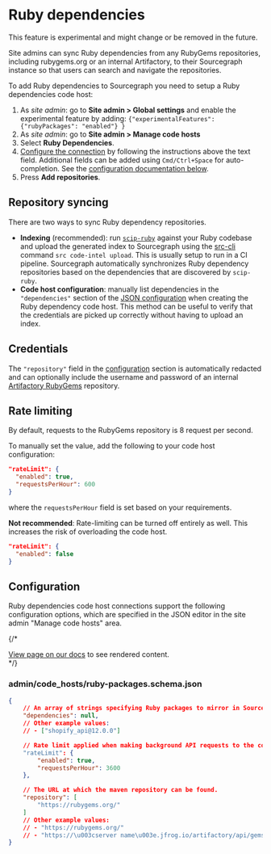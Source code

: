 # Ruby dependencies

<Callout type="note">This feature is experimental and might change or be removed in the future.</Callout>


Site admins can sync Ruby dependencies from any RubyGems repositories, including rubygems.org or an internal Artifactory, to their Sourcegraph instance so that users can search and navigate the repositories.

To add Ruby dependencies to Sourcegraph you need to setup a Ruby dependencies code host:

1. As *site admin*: go to **Site admin > Global settings** and enable the experimental feature by adding: `{"experimentalFeatures": {"rubyPackages": "enabled"} }`
1. As *site admin*: go to **Site admin > Manage code hosts**
1. Select **Ruby Dependencies**.
1. [Configure the connection](#configuration) by following the instructions above the text field. Additional fields can be added using `Cmd/Ctrl+Space` for auto-completion. See the [configuration documentation below](#configuration).
1. Press **Add repositories**.

## Repository syncing

There are two ways to sync Ruby dependency repositories.

* **Indexing** (recommended): run [`scip-ruby`](https://sourcegraph.github.io/scip-ruby/) against your Ruby codebase and upload the generated index to Sourcegraph using the [src-cli](https://github.com/sourcegraph/src-cli) command `src code-intel upload`. This is usually setup to run in a CI pipeline. Sourcegraph automatically synchronizes Ruby dependency repositories based on the dependencies that are discovered by `scip-ruby`.
* **Code host configuration**: manually list dependencies in the `"dependencies"` section of the [JSON configuration](#configuration) when creating the Ruby dependency code host. This method can be useful to verify that the credentials are picked up correctly without having to upload an index.

## Credentials

The `"repository"` field in the [configuration](#configuration) section is automatically redacted and can optionally include the username and password of an internal [Artifactory RubyGems](https://www.jfrog.com/confluence/display/JFROG/RubyGems+Repositories) repository.

## Rate limiting

By default, requests to the RubyGems repository is 8 request per second.

To manually set the value, add the following to your code host configuration:

```json
"rateLimit": {
  "enabled": true,
  "requestsPerHour": 600
}
```

where the `requestsPerHour` field is set based on your requirements.

**Not recommended**: Rate-limiting can be turned off entirely as well.
This increases the risk of overloading the code host.

```json
"rateLimit": {
  "enabled": false
}
```

## Configuration

Ruby dependencies code host connections support the following configuration options, which are specified in the JSON editor in the site admin "Manage code hosts" area.

{/* <div markdown-func=jsonschemadoc jsonschemadoc:path="admin/code_hosts/ruby-packages.schema.json">[View page on our docs](/integration/ruby) to see rendered content.</div> */}

### admin/code_hosts/ruby-packages.schema.json

```json
{
	// An array of strings specifying Ruby packages to mirror in Sourcegraph.
	"dependencies": null,
	// Other example values:
	// - ["shopify_api@12.0.0"]

	// Rate limit applied when making background API requests to the configured Ruby repository APIs.
	"rateLimit": {
		"enabled": true,
		"requestsPerHour": 3600
	},

	// The URL at which the maven repository can be found.
	"repository": [
		"https://rubygems.org/"
	]
	// Other example values:
	// - "https://rubygems.org/"
	// - "https://\u003cserver name\u003e.jfrog.io/artifactory/api/gems/\u003crepository key\u003e"
}
```
